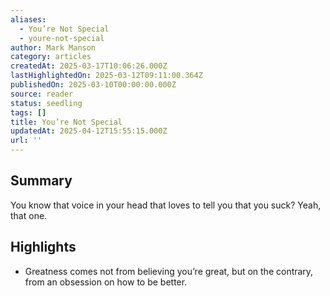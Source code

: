 ```yaml
---
aliases:
  - You’re Not Special
  - youre-not-special
author: Mark Manson
category: articles
createdAt: 2025-03-17T10:06:26.000Z
lastHighlightedOn: 2025-03-12T09:11:00.364Z
publishedOn: 2025-03-10T00:00:00.000Z
source: reader
status: seedling
tags: []
title: You’re Not Special
updatedAt: 2025-04-12T15:55:15.000Z
url: ''
---
```

## Summary

You know that voice in your head that loves to tell you that you suck? Yeah, that one.

## Highlights

- Greatness comes not from believing you’re great, but on the contrary, from an obsession on how to be better.
